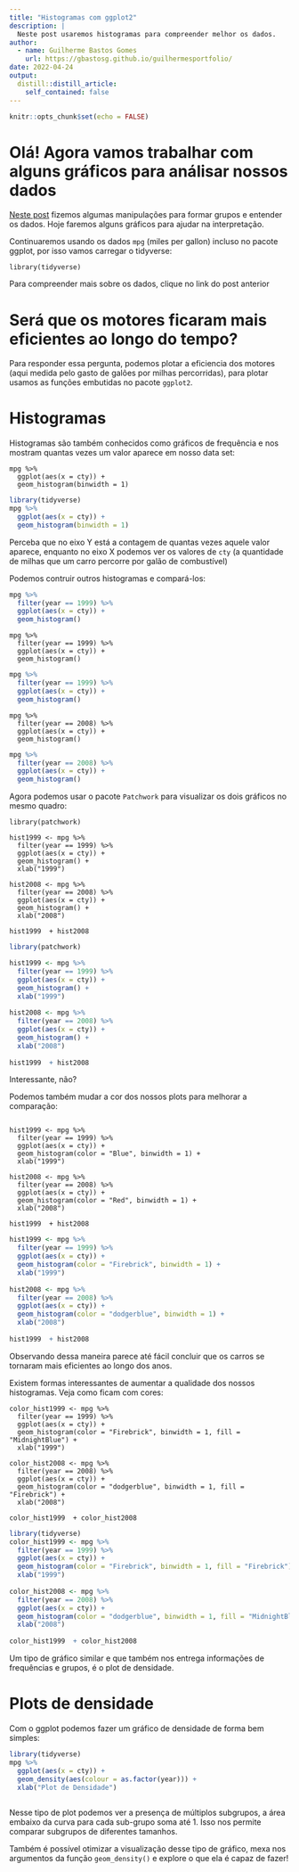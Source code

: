```yaml
---
title: "Histogramas com ggplot2"
description: |
  Neste post usaremos histogramas para compreender melhor os dados.
author:
  - name: Guilherme Bastos Gomes
    url: https://gbastosg.github.io/guilhermesportfolio/
date: 2022-04-24
output:
  distill::distill_article:
    self_contained: false
---
```



```r
knitr::opts_chunk$set(echo = FALSE)
```

# Olá! Agora vamos trabalhar com alguns gráficos para análisar nossos dados

[Neste post](https://gbastosg.github.io/guilhermesportfolio/posts/2022-04-20-combinando-as-ferramentas-do-tidyverse/) fizemos algumas manipulações para formar grupos e entender os dados. Hoje faremos alguns gráficos para ajudar na interpretação.

Continuaremos usando os dados `mpg` (miles per gallon) incluso no pacote ggplot, por isso vamos carregar o tidyverse:

```
library(tidyverse)
```

Para compreender mais sobre os dados, clique no link do post anterior

# Será que os motores ficaram mais eficientes ao longo do tempo?

Para responder essa pergunta, podemos plotar a eficiencia dos motores (aqui medida pelo gasto de galões por milhas percorridas), para plotar usamos as funções embutidas no pacote `ggplot2`.

# Histogramas

Histogramas são também conhecidos como gráficos de frequência e nos mostram quantas vezes um valor aparece em nosso data set:

```
mpg %>%
  ggplot(aes(x = cty)) +
  geom_histogram(binwidth = 1)
```

```r
library(tidyverse)
mpg %>%
  ggplot(aes(x = cty)) +
  geom_histogram(binwidth = 1)
```


Perceba que no eixo Y está a contagem de quantas vezes aquele valor aparece, enquanto no eixo X podemos ver os valores de `cty` (a quantidade de milhas que um carro percorre por galão de combustível)

Podemos contruir outros histogramas e compará-los:

```r
mpg %>%
  filter(year == 1999) %>%
  ggplot(aes(x = cty)) +
  geom_histogram()
```

```
mpg %>%
  filter(year == 1999) %>%
  ggplot(aes(x = cty)) +
  geom_histogram()
```


```r
mpg %>%
  filter(year == 1999) %>%
  ggplot(aes(x = cty)) +
  geom_histogram()
```


```
mpg %>%
  filter(year == 2008) %>%
  ggplot(aes(x = cty)) +
  geom_histogram()
```

```r
mpg %>%
  filter(year == 2008) %>%
  ggplot(aes(x = cty)) +
  geom_histogram()
```

Agora podemos usar o pacote `Patchwork` para visualizar os dois gráficos no mesmo quadro:

```
library(patchwork)

hist1999 <- mpg %>%
  filter(year == 1999) %>%
  ggplot(aes(x = cty)) +
  geom_histogram() +
  xlab("1999")
  
hist2008 <- mpg %>%
  filter(year == 2008) %>%
  ggplot(aes(x = cty)) +
  geom_histogram() +
  xlab("2008")
  
hist1999  + hist2008
```
```r
library(patchwork)

hist1999 <- mpg %>%
  filter(year == 1999) %>%
  ggplot(aes(x = cty)) +
  geom_histogram() +
  xlab("1999")
  
hist2008 <- mpg %>%
  filter(year == 2008) %>%
  ggplot(aes(x = cty)) +
  geom_histogram() +
  xlab("2008")
  
hist1999  + hist2008
```

Interessante, não?

Podemos também mudar a cor dos nossos plots para melhorar a comparação:

```

hist1999 <- mpg %>%
  filter(year == 1999) %>%
  ggplot(aes(x = cty)) +
  geom_histogram(color = "Blue", binwidth = 1) +
  xlab("1999")
  
hist2008 <- mpg %>%
  filter(year == 2008) %>%
  ggplot(aes(x = cty)) +
  geom_histogram(color = "Red", binwidth = 1) +
  xlab("2008")
  
hist1999  + hist2008
```

```r
hist1999 <- mpg %>%
  filter(year == 1999) %>%
  ggplot(aes(x = cty)) +
  geom_histogram(color = "Firebrick", binwidth = 1) +
  xlab("1999")
  
hist2008 <- mpg %>%
  filter(year == 2008) %>%
  ggplot(aes(x = cty)) +
  geom_histogram(color = "dodgerblue", binwidth = 1) +
  xlab("2008")
  
hist1999  + hist2008
```


Observando dessa maneira parece até fácil concluir que os carros se tornaram mais eficientes ao longo dos anos.

Existem formas interessantes de aumentar a qualidade dos nossos histogramas. Veja como ficam com cores:

```
color_hist1999 <- mpg %>%
  filter(year == 1999) %>%
  ggplot(aes(x = cty)) +
  geom_histogram(color = "Firebrick", binwidth = 1, fill = "MidnightBlue") +
  xlab("1999")
  
color_hist2008 <- mpg %>%
  filter(year == 2008) %>%
  ggplot(aes(x = cty)) +
  geom_histogram(color = "dodgerblue", binwidth = 1, fill = "Firebrick") +
  xlab("2008")
  
color_hist1999  + color_hist2008
```

```r
library(tidyverse)
color_hist1999 <- mpg %>%
  filter(year == 1999) %>%
  ggplot(aes(x = cty)) +
  geom_histogram(color = "Firebrick", binwidth = 1, fill = "Firebrick") +
  xlab("1999")
  
color_hist2008 <- mpg %>%
  filter(year == 2008) %>%
  ggplot(aes(x = cty)) +
  geom_histogram(color = "dodgerblue", binwidth = 1, fill = "MidnightBlue") +
  xlab("2008")
  
color_hist1999  + color_hist2008
```
Um tipo de gráfico similar e que também nos entrega informações de frequências e grupos, é o plot de densidade.

# Plots de densidade

Com o ggplot podemos fazer um gráfico de densidade de forma bem simples:

```r
library(tidyverse)
mpg %>%
  ggplot(aes(x = cty)) +
  geom_density(aes(colour = as.factor(year))) +
  xlab("Plot de Densidade")
  
```

Nesse tipo de plot podemos ver a presença de múltiplos subgrupos, a área embaixo da curva para cada sub-grupo soma até 1. Isso nos permite comparar subgrupos de diferentes tamanhos.

Também é possível otimizar a visualização desse tipo de gráfico, mexa nos argumentos da função `geom_density()` e explore o que ela é capaz de fazer!
